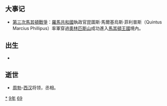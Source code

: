 {{yearTOC|-169|西汉[[汉文帝|汉文帝]]'''[[前元|前元]]十一年'''}}
== 大事记 ==
*[[第三次馬其頓戰爭|第三次馬其頓戰爭]]：[[羅馬共和國|羅馬共和國]]執政官昆圖斯·馬爾基烏斯·菲利普斯（Quintus Marcius Phillipus）率軍穿過[[奧林匹斯山|奧林匹斯山]]成功進入[[馬其頓王國|馬其頓王國]]境內。

== 出生 ==
*

== 逝世 ==
{{Wikisource year mention}}
* [[周勃|周勃]]-[[西汉|西汉]]将领，丞相。

[[Category:前169年|*]]
[[Category:前160年代|9年]]
[[Category:前2世纪各年|69]]